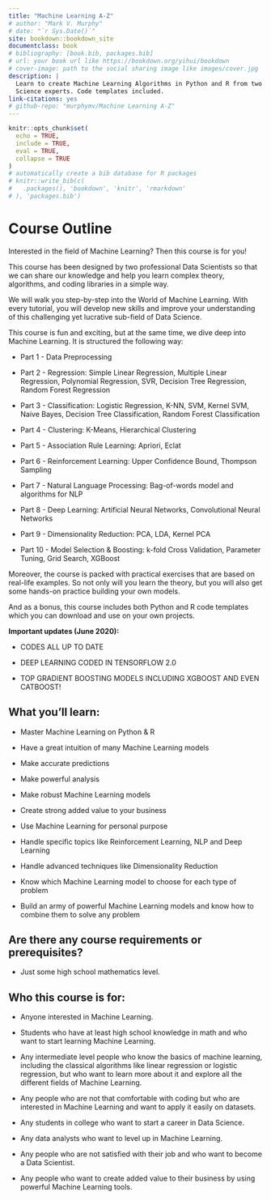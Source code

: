 ```yaml
---
title: "Machine Learning A-Z"
# author: "Mark V. Murphy"
# date: "`r Sys.Date()`"
site: bookdown::bookdown_site
documentclass: book
# bibliography: [book.bib, packages.bib]
# url: your book url like https://bookdown.org/yihui/bookdown
# cover-image: path to the social sharing image like images/cover.jpg
description: |
  Learn to create Machine Learning Algorithms in Python and R from two Data 
  Science experts. Code templates included.
link-citations: yes
# github-repo: "murphymv/Machine Learning A-Z"
---
```


```r
knitr::opts_chunk$set(
  echo = TRUE,
  include = TRUE,
  eval = TRUE,
  collapse = TRUE
)
# automatically create a bib database for R packages
# knitr::write_bib(c(
#   .packages(), 'bookdown', 'knitr', 'rmarkdown'
# ), 'packages.bib')
```

# Course Outline {.unnumbered}

Interested in the field of Machine Learning? Then this course is for you!

This course has been designed by two professional Data Scientists so that we can share our knowledge and help you learn complex theory, algorithms, and coding libraries in a simple way.

We will walk you step-by-step into the World of Machine Learning. With every tutorial, you will develop new skills and improve your understanding of this challenging yet lucrative sub-field of Data Science.

This course is fun and exciting, but at the same time, we dive deep into Machine Learning. It is structured the following way:

-   Part 1 - Data Preprocessing

-   Part 2 - Regression: Simple Linear Regression, Multiple Linear Regression, Polynomial Regression, SVR, Decision Tree Regression, Random Forest Regression

-   Part 3 - Classification: Logistic Regression, K-NN, SVM, Kernel SVM, Naive Bayes, Decision Tree Classification, Random Forest Classification

-   Part 4 - Clustering: K-Means, Hierarchical Clustering

-   Part 5 - Association Rule Learning: Apriori, Eclat

-   Part 6 - Reinforcement Learning: Upper Confidence Bound, Thompson Sampling

-   Part 7 - Natural Language Processing: Bag-of-words model and algorithms for NLP

-   Part 8 - Deep Learning: Artificial Neural Networks, Convolutional Neural Networks

-   Part 9 - Dimensionality Reduction: PCA, LDA, Kernel PCA

-   Part 10 - Model Selection & Boosting: k-fold Cross Validation, Parameter Tuning, Grid Search, XGBoost

Moreover, the course is packed with practical exercises that are based on real-life examples. So not only will you learn the theory, but you will also get some hands-on practice building your own models.

And as a bonus, this course includes both Python and R code templates which you can download and use on your own projects.

**Important updates (June 2020):**

-   CODES ALL UP TO DATE

-   DEEP LEARNING CODED IN TENSORFLOW 2.0

-   TOP GRADIENT BOOSTING MODELS INCLUDING XGBOOST AND EVEN CATBOOST!

## What you'll learn: {.unnumbered}

-   Master Machine Learning on Python & R

-   Have a great intuition of many Machine Learning models

-   Make accurate predictions

-   Make powerful analysis

-   Make robust Machine Learning models

-   Create strong added value to your business

-   Use Machine Learning for personal purpose

-   Handle specific topics like Reinforcement Learning, NLP and Deep Learning

-   Handle advanced techniques like Dimensionality Reduction

-   Know which Machine Learning model to choose for each type of problem

-   Build an army of powerful Machine Learning models and know how to combine them to solve any problem

## Are there any course requirements or prerequisites? {.unnumbered}

-   Just some high school mathematics level.

## Who this course is for: {.unnumbered}

-   Anyone interested in Machine Learning.

-   Students who have at least high school knowledge in math and who want to start learning Machine Learning.

-   Any intermediate level people who know the basics of machine learning, including the classical algorithms like linear regression or logistic regression, but who want to learn more about it and explore all the different fields of Machine Learning.

-   Any people who are not that comfortable with coding but who are interested in Machine Learning and want to apply it easily on datasets.

-   Any students in college who want to start a career in Data Science.

-   Any data analysts who want to level up in Machine Learning.

-   Any people who are not satisfied with their job and who want to become a Data Scientist.

-   Any people who want to create added value to their business by using powerful Machine Learning tools.
